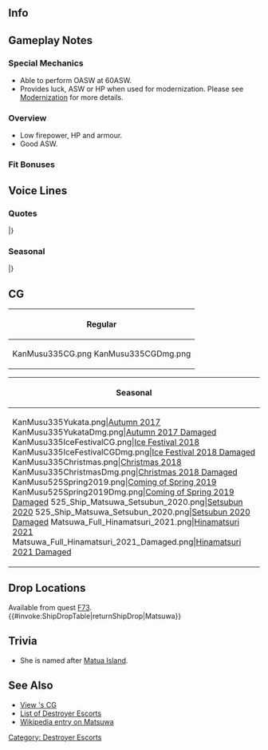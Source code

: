 ==Info==
{{KanmusuInfo|ID=335}}
{{KanmusuInfo|ID=335a}}

==Gameplay Notes==
===Special Mechanics===
* Able to perform OASW at 60ASW.
* Provides luck, ASW or HP when used for modernization. Please see [[Modernization]] for more details.

===Overview===
* Low firepower, HP and armour.
* Good ASW.

===Fit Bonuses===
{{:{{BASEPAGENAME}}/Equipment Bonuses}}
{{clear}}

==Voice Lines==
===Quotes===
{{ShipquoteHeader}}
{{ShipquoteKai
|scenario = Introduction
|origin = 海防艦、松輪です…あの、択捉ちゃん…私も、頑張ります！
|translation = I'm the coastal defense ship, Matsuwa...　Ummm, Etorofu-chan...I'll do my best!
|audio = Matsuwa-Intro.mp3
}}
{{ShipquoteKai
|scenario = Library
|origin = 海防艦、松輪です。
占守型海防艦の改良型と建造され、佐世保鎮守府の部隊に配属されました。船団護衛や対潜掃討部隊として働きます。
船団の被害を減らすため、敵潜水艦と戦いました…でも、潜水艦は…怖い。
|translation = I'm the coastal defense ship, Matsuwa. 
I was constructed to be an improved type of the Shimushu-class escort ships, and was assigned to be under the fleet of the Sasebo naval district. My duties were mainly fleet escorts and worked with the anti-submarine fleet. 
In order to reduce the damage of the fleets, I fought with enemy submarines...but, I'm really afraid of them...
|audio = Matsuwa-Library.mp3
}}
{{ShipquoteKai
|scenario = Secretary 1
|origin = 司令！あの…！
|translation = Commander! Ummm...!
|audio = Matsuwa-Sec1.mp3
}}
{{ShipquoteKai
|scenario = Secretary 1
|kai = yes
|origin = はい、司令？あの…
|translation = Yes, Commander? Ummm...
|audio = MatsuwaKai-Sec1.mp3
}}
{{ShipquoteKai
|scenario = Secretary 2
|origin = はい！松輪は…　あの、佐世保ぇ…
|translation = Yes! I'm from...umm, Sasebo...
|audio = Matsuwa-Sec2.mp3
}}
{{ShipquoteKai
|scenario = Secretary 3
|origin = 私、択捉お姉ちゃんのいもう…　え？占守ちゃんの？えっと…　あの…　ああ、すみません。分かりません。
|translation = I'm the younger sister of Etorofu-oneech---eh? Shimushu-chan? Ummm...ah...I'm sorry. I don't know.
|audio = Matsuwa-Sec3.mp3
}}
{{ShipquoteKai
|scenario = Secretary Idle
|origin = 司令～！あの…！あ！お忙しそうですね…　あの。司令、私…　ここで、待ってます！
|translation = Commander~! Ummm...! Ah! You seem busy...um. Commander, I'll...be waiting, right here!
|audio = Matsuwa-SecIdle.mp3
}}
{{ShipquoteKai
|scenario = Secretary (Married)
|origin = あ、あの！司令！お、お茶を！あ、熱！うう～、すみません！今、拭きますから…あの…
|translation = Ah, umm! Commander! Here's tea! Ah, hot! Uuu~, I'm sorry! I'll clean it right now...umm...
|audio = Matsuwa-SecMarried.mp3
}}
{{ShipquoteKai
|scenario = Wedding
|origin = 択捉ちゃん、なに…？え？司令が…？私を…？何か大きな失敗してしまった？は、あの！択捉ちゃん！ごめんなさい、ついてきてもらっても・・・え？だめ！？そ、そんな～！
|translation = What is it Etorofu-chan... Eh? The commander...? Wants to see mee...? Did I make a big mistake? Ah, um! Etorofu-chan! I'm sorry, but can you come wit-...eh? You can't!? No way~!
|audio = Matsuwa-Wedding.mp3
}}
{{ShipquoteKai
|scenario = Player's Score
|origin = 報告書ですか？お待ち下さい。
|translation = The report? Hold on just one moment please.
|audio = Matsuwa-PlayerScore.mp3
}}
{{ShipquoteKai
|scenario = Joining the Fleet
|origin = 海防艦、松輪…抜錨です！
|translation = Coastal defense ship, Matsuwa...seting sail!
|audio = Matsuwa-JoinFleet.mp3
}}
{{ShipquoteKai
|scenario = Joining the Fleet
|kai = yes
|origin = 対潜掃討隊、海防艦、松輪…　抜錨…です！
|translation = Anti-submarine sweep squad, coastal defense ship, Matsuwa...seting...sail!
|audio = MatsuwaKai-JoinFleet.mp3
}}
{{ShipquoteKai
|scenario = Equipment 1
|origin = あの、その…　これを？
|translation = Umm, so...this is?
|audio = Matsuwa-Equip1.mp3
}}
{{ShipquoteKai
|scenario = Equipment 2
|origin = これを？あ、あの！ありがとう！
|translation = This is? U-umm! Thank you!
|audio = Matsuwa-Equip2.mp3
}}
{{ShipquoteKai
|scenario = Equipment 3
|origin = 敵潜？ハァ～、違うみたい。
|translation = Enemy subs? Phew~, guess it wasn't.
|audio = Matsuwa-Equip3.mp3
}}
{{ShipquoteKai
|scenario = Supply
|origin = 助かります。
|translation = This helps.
|audio = Matsuwa-Supply.mp3
}}
{{ShipquoteKai
|scenario = Supply
|kai = yes
|origin = 司令、助かります。
|translation = This helps, Commander.
|audio = MatsuwaKai-Supply.mp3
}}
{{ShipquoteKai
|scenario = Docking (Minor Damage)
|origin = す、すみません！
|translation = I-I'm sorry!
|audio = Matsuwa-DockMinor.mp3
}}
{{ShipquoteKai
|scenario = Docking (Major Damage)
|origin = すみません！ごめんなさい！
|translation = I'm sorry! Please forgive me!
|audio = Matsuwa-DockMajor.mp3
}}
{{ShipquoteKai
|scenario = Construction
|origin = 新造艦が…　お待ちの様です！
|translation = Looks like a new ship...is waiting for you!
|audio = Matsuwa-Construction.mp3
}}
{{ShipquoteKai
|scenario = Returning from Sortie
|origin = 何とか無事に戻りました！ふう～
|translation = We somehow got back safely! Phew~
|audio = Matsuwa-SortieReturn.mp3
}}
{{ShipquoteKai
|scenario = Starting a Sortie
|origin = 第一海上護衛隊、松輪…出撃いたします！
|translation = 1st Surface Escort Division, Matsuwa... is sortieing!
|audio = Matsuwa-Sortie.mp3
}}
{{ShipquoteKai
|scenario = Starting a Battle
|origin = え？ええ？えええ！敵…ですか？
|translation = Eh? Ehh? Ehhh! Are those...enemies?
|audio = Matsuwa-BattleStart.mp3
}}
{{ShipquoteKai
|scenario = Attack
|origin = ご、ごめんなさい！来ないで！
|translation = I-I'm sorry! Please don't come here!
|audio = Matsuwa-Attack.mp3
}}
{{ShipquoteKai
|scenario = Night Battle Attack 
|origin = い、嫌！近づかないでください！
|translation = N-No! Don't come near me!
|audio = Matsuwa-NightAttack.mp3
}}
{{ShipquoteKai
|scenario = Night Battle
|origin = 突入します！皆さん、続いてください！
|translation = I'm charging in! Everyone, follow me!
|audio = Matsuwa-NightBattle.mp3
}}
{{ShipquoteKai
|scenario = MVP
|origin = え？あたし？松輪が？…本当ですか？
|translation = Eh? It's me?... Really?
|audio = Matsuwa-MVP.mp3
}}
{{ShipquoteKai
|scenario = Minor Damage 1
|origin = いやぁ！
|translation = Nooo!
|audio = Matsuwa-MinorDamage1.mp3
}}
{{ShipquoteKai
|scenario = Minor Damage 2
|origin = いやだ！どこから？
|translation = No! Where did it come from?
|audio = Matsuwa-MinorDamage2.mp3
}}
{{ShipquoteKai
|scenario = Major Damage
|origin = 嫌あああ！やめてください！怖い！
|translation = Nooo! Please stop! I'm scared!
|audio = Matsuwa-MajorDamage.mp3
}}
{{ShipquoteKai
|scenario = Sunk
|origin = 怖い…！怖い…！怖い！司令っ，助けて！
|translation = I'm scared...! I'm scared..! I'm scared! Save me, Commander!
|audio = Matsuwa-Sunk.mp3
}}
|} <references/>

{{clear}}

===Seasonal===
{{SeasonalHeaderOld}}
{{SeasonalQuote
|scenario = [[Seasonal/Autumn_2017|Autumn 2017]]
|origin = 秋…秋祭り、素敵。択捉ちゃん、私も、松輪の浴衣いてきます。まてってください！
|translation =	The autumn… autumn festival is wonderful. I’ll go put on a yukata too, Etorofu. Please wait for me!
|audio = Matsuwa_Autumn_2017_Sec1.mp3
|notes = 
}}
{{SeasonalQuote
|scenario = [[Seasonal/Saury_2017|Saury Festival 2017]]
|origin = 秋刀魚、美味しい！磯風さん、ありがどう。少し苦いけど…美味しいです！
|translation =	The saury is delicious! Thank you, Isokaze-san. It’s a bit bitter but… it’s delicious!
|audio = Matsuwa_Sec1_Saury_2017.mp3
|notes = 
}}
{{SeasonalQuote
|scenario = [[Seasonal/Late_Autumn_2017|Late Autumn 2017]]
|origin = 少し寒くなって来ました。択捉ちゃん、あぁ、こたつ出すの？私も手伝います。うわぁ…おも…
|translation =	It’s gotten a bit colder. Ah, are you getting the kotatsu out, Etorofu? I’ll help too. Whoa… It’s heavy…
|audio = Matsuwa_Late_Autumn_2017_Sec1.mp3
|notes = 
}}
{{SeasonalQuote
|scenario = [[Seasonal/Christmas_2017|Christmas 2017]]
|origin = クリスマス、いいですね。わたし、好きです。あぁ、択捉ちゃん、ケーキを、はい。し、司令も…
|translation =	Christmas is great. I like it. Ah, have some cake, Etorofu. Y-you too, Commander…
|audio = Matsuwa_Christmas_Sec1.mp3
|notes = 
}}
{{SeasonalQuote
|scenario = [[Seasonal/End_of_Year_2017|End of Year 2017]]
|origin = 大掃除…司令、私、少し得意かもしれません！ここも、こうやって拭いって…ここも磨いて。
|translation =	Spring cleaning… I’m quite good at that, Commander! I’ll clean over here like this… then polish it like this.
|audio = Matsuwa_Year_End_2017_Sec1.mp3
|notes = 
}}
{{SeasonalQuote
|scenario = [[Seasonal/New_Year_2018|New Year 2018]]
|origin = 司令、あけまして、おめでとう、ございます。今年もよ、よろしく、おねがいいたします。あの。
|translation =	Happy New Year, Commander. Pl-please take care of me this year too. Umm.
|audio = Matsuwa_New_Years_2018_Sec1.mp3
|notes = 
}}
{{SeasonalQuote
|scenario = [[Seasonal/Setsubun_2018|Setsubun 2018]]
|origin = 択捉ちゃん、私…投げられない！あの…ご、ごめんなさい、無理です。うぅ。
|translation =	I… can’t throw it, Etorofu! Umm… I-I’m sorry, I just can’t. Uggh.
|audio = Matsuwa_Setsubun_2018_Sec1.mp3
|notes = 
}}
{{SeasonalQuote
|scenario = [[Seasonal/Valentine%27s_Day_2018|Valentine’s Day 2018]]
|origin = 司令、択捉ちゃん、あの…こ、これを！つ、作りました、私。
|translation =	Comander, Etorofu; Umm… Th-this is for you! I-I made it myself.
|audio = Matsuwa_Valentines_2018_Sec_1.mp3
|notes = 
}}
{{SeasonalQuote
|scenario = [[Seasonal/White_Day_2018|White Day 2018]]
|origin = これを、松輪に？あ、ありがとうございます。嬉しい。
|translation =	Are these for me? Th-thank you very much. I’m happy.
|audio = Matsuwa_White_Day_2018_Sec1.mp3
|notes = 
}}
{{SeasonalQuote
|scenario = [[Seasonal/Coming_of_Spring_2018|Coming of Spring 2018]]
|origin = 春。桜が綺麗。択捉ちゃん、海防艦でお花見？はい、松輪もお料理作ります。
|translation =	It’s spring. The sakura are beautiful. The coastal defense ships are going cherry blossom viewing, Etorofu? Yes, I’ll go make some food too.
|audio = Matsuwa_Spring_2018_Sec1.mp3
|notes = 
}}
{{SeasonalQuote
|scenario = [[Seasonal/Fifth_Anniversary|5th Anniversary]]
|origin = 司令、五周年おめでとうございます。松輪も、私もお祝いいたします。はわわ。
|translation =	Congratulations on the 5th Anniversary, Commander. I’ll celebrate with you. Hawawa.
|audio = Matsuwa_5th_Anniversary_Sec1.mp3
|notes = 
}}
{{SeasonalQuote
|scenario = [[Seasonal/Rainy_Season_2018|Rainy Season 2018]]
|origin = 雨…択捉ちゃん、私も、てるてる坊主作ります。こうして…か、かわいい！
|translation =	It’s raining… I’ll make a teruteru bouzu too, Etorofu. Just like this… I-it’s cute!
|audio = Matsuwa_Rainy_Season_2018_Sec1.mp3
|notes = 
}}
{{SeasonalQuote
|scenario = [[Seasonal/Summer_2018|Summer 2018]]
|origin = 松輪は…夏は…夏は…いやです。こわい。…すみません。
|translation =	I don't... I don't... like... summer. I'm scared. ...Sorry.
|audio = Matsuwa_Summer_2018_Sec1.mp3
|notes = 
}}
{{SeasonalQuote
|scenario = [[Seasonal/Late_Autumn_2018|Late Autumn 2018]]
|origin = 寒い。択捉ちゃん、大丈夫？風引かないでね…そ、そう？
|translation =	It's cold. Etorofu, are you alright? Don't catch a cold... Re-really?
|audio = Matsuwa_Late_Autumn_2018_Sec2.mp3
|notes = Secretary 2
}}
{{SeasonalQuote
|scenario = [[Seasonal/Seventh_Anniversary|7th Anniversary]]
|origin = 司令、択捉ちゃん、七周年、おめでとうございます！松輪もお祝いいたします。はい。
|translation =	Commander, Etorofu, congratulations on the 7th Anniversary! I'll celebrate with you too. Yes.
|audio = Matsuwa_7th_Anniversary_Secretary_2.mp3
|notes = Secretary 2
}}
{{SeasonalQuote
|scenario = [[Seasonal/Eighth_Anniversary|8th Anniversary]]
|origin = 司令、択捉ちゃん、八周年おめでとうございます。松輪も、あの、お祝いいたします。ううう。
|translation =	Commander, Etorofu, congratulations on the 8th Anniversary. I'll, umm, celebrate too. Uhmm.
|audio = Matsuwa_8th Anniversary_Secretary_1.mp3
|notes = 
}}
|}<references/>

{{clear}}

==CG==
{| class="mw-collapsible mw-collapsed wikitable" style="width: 100%;"
!Regular
|-
|<gallery>
KanMusu335CG.png
KanMusu335CGDmg.png
</gallery>
|}

{| class="mw-collapsible mw-collapsed wikitable" style="width: 100%;"
!Seasonal
|-
|<gallery>
KanMusu335Yukata.png|[[Seasonal/Autumn_2017|Autumn 2017]]
KanMusu335YukataDmg.png|[[Seasonal/Autumn_2017|Autumn 2017 Damaged]]
KanMusu335IceFestivalCG.png|[[ Seasonal/Summer_2018|Ice Festival 2018]]
KanMusu335IceFestivalCGDmg.png|[[ Seasonal/Summer_2018|Ice Festival 2018 Damaged]]
KanMusu335Christmas.png|[[Seasonal/Christmas_2018|Christmas 2018]]
KanMusu335ChristmasDmg.png|[[Seasonal/Christmas_2018|Christmas 2018 Damaged]]
KanMusu525Spring2019.png|[[Seasonal/Coming_of_Spring_2019|Coming of Spring 2019]]
KanMusu525Spring2019Dmg.png|[[Seasonal/Coming_of_Spring_2019|Coming of Spring 2019 Damaged]]
525_Ship_Matsuwa_Setsubun_2020.png|[[Seasonal/Setsubun_2020|Setsubun 2020]]
525_Ship_Matsuwa_Setsubun_2020.png|[[Seasonal/Setsubun_2020|Setsubun 2020 Damaged]]
Matsuwa_Full_Hinamatsuri_2021.png|[[Seasonal/Hinamatsuri_2021|Hinamatsuri 2021]]
Matsuwa_Full_Hinamatsuri_2021_Damaged.png|[[Seasonal/Hinamatsuri_2021|Hinamatsuri 2021 Damaged]]
</gallery>
|}

==Drop Locations==
Available from quest [[Quests#F73|F73]].
{{#invoke:ShipDropTable|returnShipDrop|Matsuwa}}

==Trivia==
*She is named after [https://en.wikipedia.org/wiki/Matua_(island) Matua Island].

==See Also==
* [[{{PAGENAMEE}}/Gallery|View {{PAGENAMEE}}'s CG]]
* [[Destroyer_Escorts|List of Destroyer Escorts]]
* [[wikipedia:Japanese_escort_ship_Matsuwa|Wikipedia entry on Matsuwa]]
{{Shiplist}}
[[Category: Destroyer Escorts]]